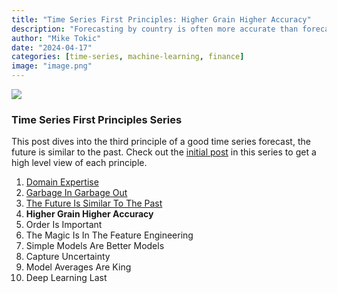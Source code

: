 ```yaml
---
title: "Time Series First Principles: Higher Grain Higher Accuracy"
description: "Forecasting by country is often more accurate than forecasting by city. Forecasting by month is often more accurate than forecasting by day"
author: "Mike Tokic"
date: "2024-04-17"
categories: [time-series, machine-learning, finance]
image: "image.png"
---
```


![](./image.png)

### Time Series First Principles Series

This post dives into the third principle of a good time series forecast, the future is similar to the past. Check out the [initial post](https://mftokic.github.io/posts/2024-03-26-time-series-first-principles-initial/) in this series to get a high level view of each principle. 

1. [Domain Expertise](https://mftokic.github.io/posts/2024-04-02-time-series-domain-expertise/)
2. [Garbage In Garbage Out](https://mftokic.github.io/posts/2024-04-08-time-series-garbage/)
3. [The Future Is Similar To The Past](https://mftokic.github.io/posts/2024-04-11-time-series-past-future/)
4. **Higher Grain Higher Accuracy**
5. Order Is Important
6. The Magic Is In The Feature Engineering
7. Simple Models Are Better Models
8. Capture Uncertainty
9. Model Averages Are King
10. Deep Learning Last
